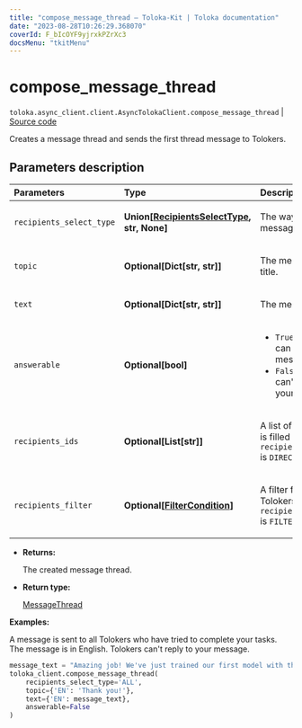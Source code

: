 ```yaml
---
title: "compose_message_thread — Toloka-Kit | Toloka documentation"
date: "2023-08-28T10:26:29.368070"
coverId: F_bIcOYF9yjrxkPZrXc3
docsMenu: "tkitMenu"
---
```


# compose_message_thread

`toloka.async_client.client.AsyncTolokaClient.compose_message_thread` | [Source code](https://github.com/Toloka/toloka-kit/blob/v1.2.1/src/client/__init__.py#L0)

Creates a message thread and sends the first thread message to Tolokers.

## Parameters description

| Parameters | Type | Description |
| :----------| :----| :-----------|
`recipients_select_type`|**Union\[[RecipientsSelectType](/docs/toloka-kit/reference/toloka.client.message_thread.RecipientsSelectType), str, None\]**|<p>The way of specifying message recipients.</p>
`topic`|**Optional\[Dict\[str, str\]\]**|<p>The message thread title.</p>
`text`|**Optional\[Dict\[str, str\]\]**|<p>The message text.</p>
`answerable`|**Optional\[bool\]**|<ul> <li>`True` — Tolokers can respond to your messages.</li> <li>`False` — Tolokers can't respond to your messages.</li> </ul>
`recipients_ids`|**Optional\[List\[str\]\]**|<p>A list of Toloker IDs. It is filled if `recipients_select_type` is `DIRECT`.</p>
`recipients_filter`|**Optional\[[FilterCondition](/docs/toloka-kit/reference/toloka.client.filter.FilterCondition)\]**|<p>A filter for selecting Tolokers. It is set if `recipients_select_type` is `FILTER`.</p>

* **Returns:**

  The created message thread.

* **Return type:**

  [MessageThread](/docs/toloka-kit/reference/toloka.client.message_thread.MessageThread)

**Examples:**

A message is sent to all Tolokers who have tried to complete your tasks.
The message is in English. Tolokers can't reply to your message.

```python
message_text = "Amazing job! We've just trained our first model with the data you prepared for us. Thank you!"
toloka_client.compose_message_thread(
    recipients_select_type='ALL',
    topic={'EN': 'Thank you!'},
    text={'EN': message_text},
    answerable=False
)
```